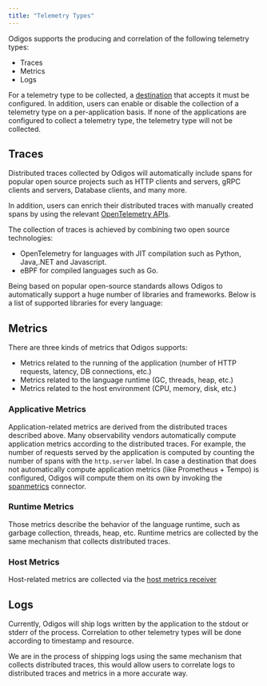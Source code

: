 ```yaml
---
title: "Telemetry Types"
---
```



Odigos supports the producing and correlation of the following telemetry types:

- Traces
- Metrics
- Logs

For a telemetry type to be collected, a [destination](/backends-overview) that accepts it must be
configured. In addition, users can enable or disable the collection of a
telemetry type on a per-application basis. If none of the applications are
configured to collect a telemetry type, the telemetry type will not be
collected.

## Traces

Distributed traces collected by Odigos will automatically include spans for
popular open source projects such as HTTP clients and servers, gRPC clients and
servers, Database clients, and many more.

In addition, users can enrich their distributed traces with manually created
spans by using the relevant
[OpenTelemetry APIs](https://opentelemetry.io/docs/instrumentation/).

The collection of traces is achieved by combining two open source technologies:

- OpenTelemetry for languages with JIT compilation such as Python, Java,.NET and
  Javascript.
- eBPF for compiled languages such as Go.

Being based on popular open-source standards allows Odigos to automatically
support a huge number of libraries and frameworks. Below is a list of supported
libraries for every language:

<LanguagesCard
  golangUrl="https://github.com/odigos-io/opentelemetry-go-instrumentation/tree/master/pkg/instrumentors/bpf"
  golangDescription="opentelemetry-go-instrumentation/ pkg/instrumentors/bpf/"
  javascriptUrl="https://github.com/open-telemetry/opentelemetry-js-contrib/tree/main/plugins/node"
  javascriptDescription="opentelemetry-js-contrib/plugins/node/"
  pythonUrl="https://github.com/open-telemetry/opentelemetry-python-contrib/tree/main/instrumentation"
  pythonDescription="opentelemetry-python-contrib/instrumentation/"
  javaUrl="https://github.com/open-telemetry/opentelemetry-java-instrumentation/tree/main/instrumentation"
  javaDescription="opentelemetry-java-instrumentation/ instrumentation/"
  dotnetUrl="https://github.com/open-telemetry/opentelemetry-dotnet-instrumentation/blob/main/docs/config.md#instrumented-traces-libraries-and-frameworks"
  dotnetDescription="opentelemetry-dotnet-instrumentation/ docs/config.md"
/>

## Metrics

There are three kinds of metrics that Odigos supports:

- Metrics related to the running of the application (number of HTTP requests,
  latency, DB connections, etc.)
- Metrics related to the language runtime (GC, threads, heap, etc.)
- Metrics related to the host environment (CPU, memory, disk, etc.)

### Applicative Metrics

Application-related metrics are derived from the distributed traces described
above. Many observability vendors automatically compute application metrics
according to the distributed traces. For example, the number of requests served
by the application is computed by counting the number of spans with the
`http.server` label. In case a destination that does not automatically compute
application metrics (like Prometheus + Tempo) is configured, Odigos will compute
them on its own by invoking the
[spanmetrics](https://github.com/open-telemetry/opentelemetry-collector-contrib/blob/main/connector/spanmetricsconnector/README.md)
connector.

### Runtime Metrics

Those metrics describe the behavior of the language runtime, such as garbage
collection, threads, heap, etc. Runtime metrics are collected by the same
mechanism that collects distributed traces.

### Host Metrics

Host-related metrics are collected via the
[host metrics receiver](https://github.com/open-telemetry/opentelemetry-collector-contrib/tree/main/receiver/hostmetricsreceiver)

## Logs

Currently, Odigos will ship logs written by the application to the stdout or
stderr of the process. Correlation to other telemetry types will be done
according to timestamp and resource.

We are in the process of shipping logs using the same mechanism that collects
distributed traces, this would allow users to correlate logs to distributed
traces and metrics in a more accurate way.
